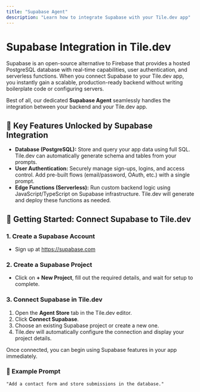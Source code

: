 ```yaml
---
title: "Supabase Agent"
description: "Learn how to integrate Supabase with your Tile.dev app"
---
```


# Supabase Integration in Tile.dev

Supabase is an open-source alternative to Firebase that provides a hosted PostgreSQL database with real-time capabilities, user authentication, and serverless functions. When you connect Supabase to your Tile.dev app, you instantly gain a scalable, production-ready backend without writing boilerplate code or configuring servers.

Best of all, our dedicated **Supabase Agent** seamlessly handles the integration between your backend and your Tile.dev app.

## 🔑 Key Features Unlocked by Supabase Integration

- **Database (PostgreSQL):** Store and query your app data using full SQL. Tile.dev can automatically generate schema and tables from your prompts.
- **User Authentication:** Securely manage sign-ups, logins, and access control. Add pre-built flows (email/password, OAuth, etc.) with a single prompt.
- **Edge Functions (Serverless):** Run custom backend logic using JavaScript/TypeScript on Supabase infrastructure. Tile.dev will generate and deploy these functions as needed.

## 🚀 Getting Started: Connect Supabase to Tile.dev

### 1. Create a Supabase Account

- Sign up at https://supabase.com

### 2. Create a Supabase Project

- Click on **\+ New Project**, fill out the required details, and wait for setup to complete.

### 3. Connect Supabase in Tile.dev

1. Open the **Agent Store** tab in the Tile.dev editor.
2. Click **Connect Supabase**.
3. Choose an existing Supabase project or create a new one.
4. Tile.dev will automatically configure the connection and display your project details.

Once connected, you can begin using Supabase features in your app immediately.

### 💬 Example Prompt

```prompt
"Add a contact form and store submissions in the database."
```